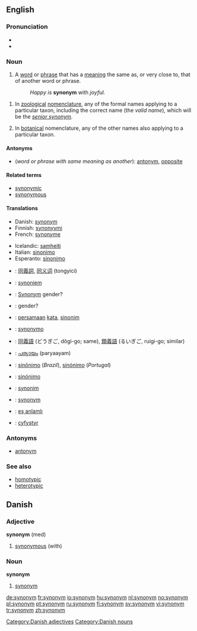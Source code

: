 {{wikipedia}}
==English==

===Pronunciation===
*{{IPA|/ˈsɪnənɪm/}}
*{{audio|en-us-synonym.ogg|Audio (US)}}

===Noun===
{{en-noun}}

# A [[word]] or [[phrase]] that has a [[meaning]] the same as, or very close to, that of another word or phrase. <!-- encyclopedic info snipped: A given word may have between [[zero]] and multiple synonyms. The opposite (or antonym) of a synonym is an [[antonym]].-->
#: ''Happy is'' '''synonym''' with ''joyful.''
<!-- 
# (''rare'') One of two or more words with the same meaning but in different languages; a [[heteronym]]. (This is wrong - isn't it. Heteronyms are words that are spelled alike, but have different meanings
 -->
#{{zoology}} In [[zoological]] [[nomenclature]], any of the formal names applying to a particular taxon, including the correct name (the ''valid name''), which will be the ''[[senior synonym]]''. 
#{{botany}} In [[botanical]] nomenclature, any of the other names also applying to a particular taxon.<!--encyclopedic info? Synonyms will usually be formally accepted (i.e. validly published), but "unpublished" names (having the form of a formal name), will often be cited as synonyms.-->

====Antonyms====
*(''word or phrase with same meaning as another''): [[antonym]], [[opposite]]

====Related terms====
*[[synonymic]]
*[[synonymous]]

====Translations====
{{trans-top|word with same meaning as another}}
*Danish: [[#Danish|synonym]] {{n}}
*Finnish: [[synonyymi]]
*French: [[synonyme]] {{m}}
{{trans-mid}}
*Icelandic: [[samheiti]] {{n}}
*Italian: [[sinonimo]] {{m}}
*Esperanto: [[sinonimo]]
{{trans-bottom}}

{{trans-top|in zoological nomenclature}}
{{trans-mid}}
{{trans-bottom}}

{{trans-top|in botanical nomenclature}}
{{trans-mid}}
{{trans-bottom}}

{{checktrans}}
{{trans-top|translations to be checked}}
*{{ttbc|Chinese}}: [[同義詞]], [[同义词]] (tongyici)
*{{ttbc|Dutch}}: [[synoniem]] {{n}}
*{{ttbc|German}}: [[Synonym]] gender?
*{{ttbc|Greek}}: {{Polytonic|συνώνυμον}}<!--this belongs on the Greek page: (''plural:'' {{Polytonic|συνώνυμα}})--> gender?
*{{ttbc|Indonesian}}: [[sama|persamaan]] [[kata]], [[sinonim]]
*{{ttbc|Interlingua}}: [[synonymo]]
*{{ttbc|Japanese}}: [[同義語]] (どうぎご, dôgi-go; same), [[類義語]] (るいぎご, ruigi-go; similar)
*{{ttbc|Malayalam}}: [[പര്യായം]] (paryaayam)
*{{ttbc|Portuguese}}: [[sinônimo]] (''Brazil''), [[sinónimo]] (''Portugal'')
*{{ttbc|Spanish}}: [[sinónimo]] {{m}}
*{{ttbc|Polish}}: [[synonim]] {{m}}
*{{ttbc|Swedish}}: [[#Swedish|synonym]]
*{{ttbc|Turkish}}: [[eş anlamlı]]
*{{ttbc|Welsh}}: [[cyfystyr]]
{{trans-bottom}}

===Antonyms===
*[[antonym]]

===See also===
*[[homotypic]]
*[[heterotypic]]

==Danish==
===Adjective===
'''synonym''' (med)
# [[synonymous]] (with)

===Noun===
'''synonym''' {{n}}
# [[#English|synonym]]

[[Category:Danish adjectives]]
[[Category:Danish nouns]]

[[de:synonym]]
[[fr:synonym]]
[[io:synonym]]
[[hu:synonym]]
[[nl:synonym]]
[[no:synonym]]
[[pl:synonym]]
[[pt:synonym]]
[[ru:synonym]]
[[fi:synonym]]
[[sv:synonym]]
[[vi:synonym]]
[[tr:synonym]]
[[zh:synonym]]